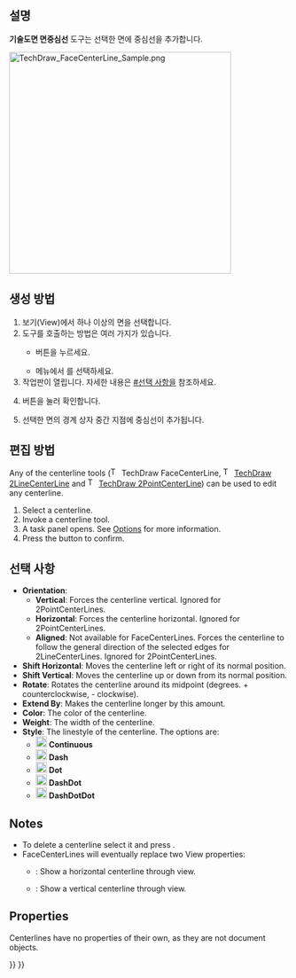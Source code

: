 <languages/>

{{Docnav
|[[TechDraw_Quadrants/ko|사분점]]
|[[TechDraw_2LineCenterLine/ko|2선간 중심선]]
|[[TechDraw_Workbench/ko|기술도면 작업대]]
|IconL=TechDraw_Quadrants.svg
|IconR=TechDraw_2LineCenterLine.svg
|IconC=Workbench_TechDraw.svg
}}

{{GuiCommand
|Name=기술도면 면중심선
|MenuLocation=기술도면→ 선 추가 → 면에 중심선 추가
|Workbenches=[[TechDraw_Workbench/ko|기술도면 작업대]]
|Version=0.19
|SeeAlso=[[TechDraw_2LineCenterLine/ko|기술도면 2선간 중심선]], [[TechDraw_2PointCenterLine/ko|기술도면 2점간 중심선]]
}}

<span id="Description"></span>
==설명==

'''기술도면 면중심선''' 도구는 선택한 면에 중심선을 추가합니다.

[[Image:TechDraw_FaceCenterLine_Sample.png|400px]]
{{Caption|면에 추가된 중심선}}

<span id="Usage_create"></span>
== 생성 방법 ==

# 보기(View)에서 하나 이상의 면을 선택합니다. 
# 도구를 호출하는 방법은 여러 가지가 있습니다.
#* {{Button|[[Image:TechDraw_FaceCenterLine.svg|16px]] 면에 중심선 추가}} 버튼을 누르세요.
#* 메뉴에서 {{MenuCommand|기술도면→ 선 추가 → [[Image:TechDraw_FaceCenterLine.svg|16px]] 면에 중심선 추가}} 를 선택하세요.
# 작업판이 열립니다. 자세한 내용은 [[#선택 사항]]을 참조하세요.
# {{Button|확인}} 버튼을 눌러 확인합니다. 
# 선택한 면의 경계 상자 중간 지점에 중심선이 추가됩니다.

<span id="Usage_edit"></span>
== 편집 방법 ==

Any of the centerline tools ([[Image:TechDraw_FaceCenterLine.svg|16px]] TechDraw FaceCenterLine, [[Image:TechDraw_2LineCenterLine.svg|16px]] [[TechDraw_2LineCenterLine|TechDraw 2LineCenterLine]] and [[Image:TechDraw_2PointCenterLine.svg|16px]] [[TechDraw_2PointCenterLine|TechDraw 2PointCenterLine]]) can be used to edit any centerline.

# Select a centerline.
# Invoke a centerline tool.
# A task panel opens. See [[#Options|Options]] for more information.
# Press the {{Button|OK}} button to confirm.

<span id="Options"></span>
==선택 사항==

* '''Orientation''': 
** '''Vertical''': Forces the centerline vertical. Ignored for 2PointCenterLines.
** '''Horizontal''': Forces the centerline horizontal. Ignored for 2PointCenterLines.
** '''Aligned''': Not available for FaceCenterLines. Forces the centerline to follow the general direction of the selected edges for 2LineCenterLines. Ignored for 2PointCenterLines.
* '''Shift Horizontal''': Moves the centerline left or right of its normal position.
* '''Shift Vertical''': Moves the centerline up or down from its normal position.
* '''Rotate''': Rotates the centerline around its midpoint (degrees. + counterclockwise, - clockwise).
* '''Extend By''': Makes the centerline longer by this amount.
* '''Color''': The color of the centerline.
* '''Weight''': The width of the centerline.
* '''Style''': The linestyle of the centerline. The options are:
** [[Image:Continuous-line.svg|20px]] '''Continuous'''
** [[Image:Dash-line.svg|20px]] '''Dash'''
** [[Image:Dot-line.svg|20px]] '''Dot'''
** [[Image:DashDot-line.svg|20px]] '''DashDot'''
** [[Image:DashDotDot-line.svg|20px]] '''DashDotDot'''

==Notes==

* To delete a centerline select it and press {{KEY|Delete}}. {{Version|1.0}}
* FaceCenterLines will eventually replace two View properties:
** {{PropertyView|HorizCenterLine}}: Show a horizontal centerline through view.
** {{PropertyView|VertCenterLine}}: Show a vertical centerline through view.

==Properties==

Centerlines have no properties of their own, as they are not document objects.


{{Docnav
|[[TechDraw_Quadrants/ko|사분점]]
|[[TechDraw_2LineCenterLine/ko|2선간 중심선]]
|[[TechDraw_Workbench/ko|기술도면 작업대]]
|IconL=TechDraw_Quadrants.svg
|IconR=TechDraw_2LineCenterLine.svg
|IconC=Workbench_TechDraw.svg
}}

{{TechDraw Tools navi{{#translation:}}}}
{{Userdocnavi{{#translation:}}}}